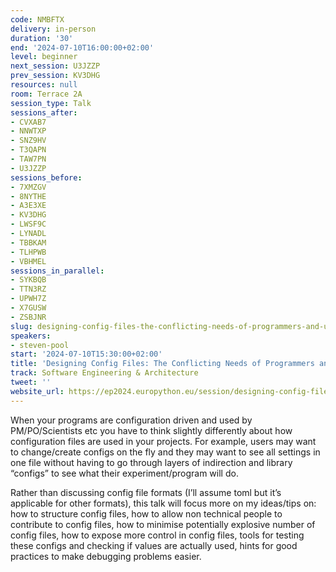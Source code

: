 ```yaml
---
code: NMBFTX
delivery: in-person
duration: '30'
end: '2024-07-10T16:00:00+02:00'
level: beginner
next_session: U3JZZP
prev_session: KV3DHG
resources: null
room: Terrace 2A
session_type: Talk
sessions_after:
- CVXAB7
- NNWTXP
- SNZ9HV
- T3QAPN
- TAW7PN
- U3JZZP
sessions_before:
- 7XMZGV
- 8NYTHE
- A3E3XE
- KV3DHG
- LWSF9C
- LYNADL
- TBBKAM
- TLHPWB
- VBHMEL
sessions_in_parallel:
- SYKBQB
- TTN3RZ
- UPWH7Z
- X7GUSW
- ZSBJNR
slug: designing-config-files-the-conflicting-needs-of-programmers-and-users
speakers:
- steven-pool
start: '2024-07-10T15:30:00+02:00'
title: 'Designing Config Files: The Conflicting Needs of Programmers and Users'
track: Software Engineering & Architecture
tweet: ''
website_url: https://ep2024.europython.eu/session/designing-config-files-the-conflicting-needs-of-programmers-and-users
---
```


When your programs are configuration driven and used by PM/PO/Scientists etc you have to think slightly differently about how configuration files are used in your projects. For example, users may want to change/create configs on the fly and they may want to see all settings in one file without having to go through layers of indirection and library “configs” to see what their experiment/program will do.

Rather than discussing config file formats (I’ll assume toml but it’s applicable for other formats), this talk will focus more on my ideas/tips on: how to structure config files, how to allow non technical people to contribute to config files, how to minimise potentially explosive number of config files, how to expose more control in config files, tools for testing these configs and checking if values are actually used, hints for good practices to make debugging problems easier.
